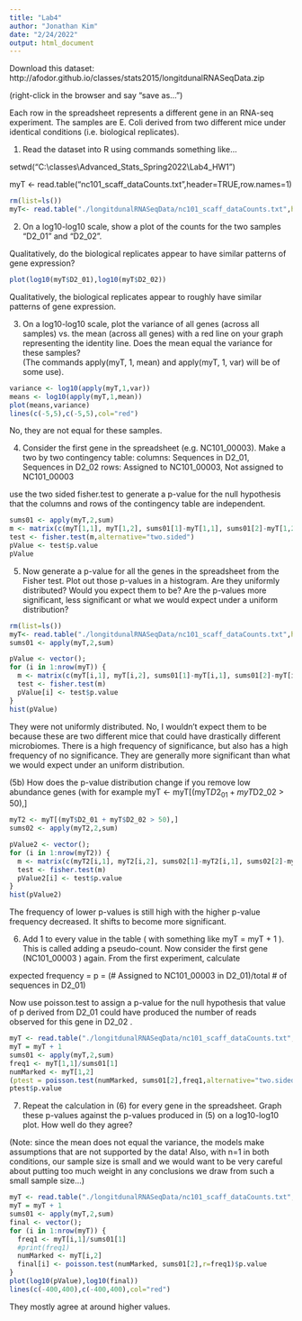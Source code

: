 ---
title: "Lab4"
author: "Jonathan Kim"
date: "2/24/2022"
output: html_document
---

Download this dataset:
http://afodor.github.io/classes/stats2015/longitdunalRNASeqData.zip

(right-click in the browser and say “save as…”)

Each row in the spreadsheet represents a different gene in an RNA-seq experiment. The samples are E. Coli derived from two different mice under identical conditions (i.e. biological replicates).

(1) Read the dataset into R using commands something like...

setwd("C:\\classes\\Advanced_Stats_Spring2022\\Lab4_HW1")

myT <- read.table("nc101_scaff_dataCounts.txt",header=TRUE,row.names=1)

```{r}
rm(list=ls())
myT<- read.table("./longitdunalRNASeqData/nc101_scaff_dataCounts.txt",header=TRUE,row.names=1)
```

(2) On a log10-log10 scale, show a plot of the counts for the two samples “D2_01” and “D2_02”.

Qualitatively, do the biological replicates appear to have similar patterns of gene expression?

```{r}
plot(log10(myT$D2_01),log10(myT$D2_02))
```
Qualitatively, the biological replicates appear to roughly have similar patterns of gene expression.

(3) On a log10-log10 scale, plot the variance of all genes (across all samples) vs. the mean (across all genes) with a red line on your graph representing the identity line.  Does the mean equal the variance for these samples?   
(The commands apply(myT, 1, mean) and apply(myT, 1, var) will be of some use).  

```{r}
variance <- log10(apply(myT,1,var))
means <- log10(apply(myT,1,mean))
plot(means,variance)
lines(c(-5,5),c(-5,5),col="red")
```
No, they are not equal for these samples.

(4) Consider the first gene in the spreadsheet (e.g. NC101_00003).  Make a two by two contingency table:
columns: Sequences in D2_01,	Sequences in D2_02
rows: Assigned to NC101_00003, Not assigned to NC101_00003		

use the two sided fisher.test to generate a p-value for the null hypothesis that the columns and rows of the contingency table are independent.

```{r}
sums01 <- apply(myT,2,sum)
m <- matrix(c(myT[1,1], myT[1,2], sums01[1]-myT[1,1], sums01[2]-myT[1,2] ), nrow=2)
test <- fisher.test(m,alternative="two.sided")
pValue <- test$p.value
pValue
```

(5) Now generate a p-value for all the genes in the spreadsheet from the Fisher test.  Plot out those p-values in a histogram.  Are they uniformly distributed?  Would you expect them to be?  Are the p-values more significant, less significant or what we would expect under a uniform distribution? 

```{r}
rm(list=ls())
myT<- read.table("./longitdunalRNASeqData/nc101_scaff_dataCounts.txt",header=TRUE,row.names=1)
sums01 <- apply(myT,2,sum)

pValue <- vector();
for (i in 1:nrow(myT)) {
  m <- matrix(c(myT[i,1], myT[i,2], sums01[1]-myT[i,1], sums01[2]-myT[i,2] ), nrow=2)
  test <- fisher.test(m)
  pValue[i] <- test$p.value
}
hist(pValue)
```
They were not uniformly distributed. No, I wouldn't expect them to be because these are two different mice that could have drastically different microbiomes. There is a high frequency of significance, but also has a high frequency of no significance. They are generally more significant than what we would expect under an uniform distribution.

(5b) How does the p-value distribution change if you remove low abundance genes (with for example myT <- myT[(myT$D2_01 + myT$D2_02 > 50),]
```{r}
myT2 <- myT[(myT$D2_01 + myT$D2_02 > 50),]
sums02 <- apply(myT2,2,sum)

pValue2 <- vector();
for (i in 1:nrow(myT2)) {
  m <- matrix(c(myT2[i,1], myT2[i,2], sums02[1]-myT2[i,1], sums02[2]-myT2[i,2] ), nrow=2)
  test <- fisher.test(m)
  pValue2[i] <- test$p.value
}
hist(pValue2)
```
The frequency of lower p-values is still high with the higher p-value frequency decreased. It shifts to become more significant.

(6) Add 1 to every value in the table ( with something like myT = myT + 1 ).  This is called adding a pseudo-count.  Now consider the first gene (NC101_00003 ) again.  From the first experiment, calculate 
	
expected frequency = p = 
		(# Assigned to NC101_00003 in D2_01)/total # of sequences in D2_01)

Now use poisson.test to assign a p-value for the null hypothesis that value of p derived from D2_01 could have produced the number of reads observed for this gene in D2_02 .

```{r}
myT <- read.table("./longitdunalRNASeqData/nc101_scaff_dataCounts.txt",header=TRUE,row.names=1)
myT = myT + 1
sums01 <- apply(myT,2,sum)
freq1 <- myT[1,1]/sums01[1]
numMarked <- myT[1,2]
(ptest = poisson.test(numMarked, sums01[2],freq1,alternative="two.sided"))
ptest$p.value
```

(7) Repeat the calculation in (6) for every gene in the spreadsheet.  Graph these p-values against the p-values produced in (5) on a log10-log10 plot.  How well do they agree? 

(Note: since the mean does not equal the variance, the models make assumptions that are not supported by the data!  Also, with n=1 in both conditions, our sample size is small and we would want to be very careful about putting too much weight in any conclusions we draw from such a small sample size...)

```{r}
myT <- read.table("./longitdunalRNASeqData/nc101_scaff_dataCounts.txt",header=TRUE,row.names=1)
myT = myT + 1
sums01 <- apply(myT,2,sum)
final <- vector();
for (i in 1:nrow(myT)) {
  freq1 <- myT[i,1]/sums01[1]
  #print(freq1)
  numMarked <- myT[i,2]
  final[i] <- poisson.test(numMarked, sums01[2],r=freq1)$p.value
}
plot(log10(pValue),log10(final))
lines(c(-400,400),c(-400,400),col="red")
```
They mostly agree at around higher values.